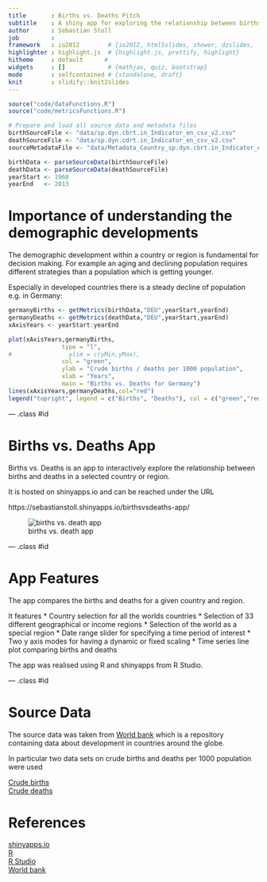 ```yaml
---
title       : Births vs. Deaths Pitch
subtitle    : A shiny app for exploring the relationship between births and deaths across the world.
author      : Sebastian Stoll
job         : 
framework   : io2012        # {io2012, html5slides, shower, dzslides, ...}
highlighter : highlight.js  # {highlight.js, prettify, highlight}
hitheme     : default      # 
widgets     : []            # {mathjax, quiz, bootstrap}
mode        : selfcontained # {standalone, draft}
knit        : slidify::knit2slides
---
```


```r
source("code/dataFunctions.R")
source("code/metricsFunctions.R")

# Prepare and load all source data and metadata files
birthSourceFile <- "data/sp.dyn.cbrt.in_Indicator_en_csv_v2.csv"
deathSourceFile <- "data/sp.dyn.cdrt.in_Indicator_en_csv_v2.csv"
sourceMetadataFile <- "data/Metadata_Country_sp.dyn.cbrt.in_Indicator_en_csv_v2.csv"

birthData <- parseSourceData(birthSourceFile)
deathData <- parseSourceData(deathSourceFile)
yearStart <- 1960
yearEnd   <- 2013
```

# Importance of understanding the demographic developments

The demographic development within a country or region is fundamental for decision making. For example an aging and declining population requires different strategies than a population which is getting younger.

Especially in developed countries there is a steady decline of population e.g. in Germany:
```r
germanyBirths <- getMetrics(birthData,"DEU",yearStart,yearEnd)
germanyDeaths <- getMetrics(deathData,"DEU",yearStart,yearEnd)
xAxisYears <- yearStart:yearEnd
```
```r
plot(xAxisYears,germanyBirths, 
               type = "l", 
#                ylim = c(yMin,yMax), 
               col = "green", 
               ylab = "Crude births / deaths per 1000 population",
               xlab = "Years",
               main = "Births vs. Deaths for Germany")
lines(xAxisYears,germanyDeaths,col="red")
legend("topright", legend = c("Births", "Deaths"), col = c("green","red"), lty=c(1,1))  
```

--- .class #id 

# Births vs. Deaths App

Births vs. Deaths is an app to interactively explore the relationship between births and deaths in a selected country or region.

It is hosted on shinyapps.io and can be reached under the URL 

https://sebastianstoll.shinyapps.io/birthsvsdeaths-app/

![births vs. death app](assets/img/1-birthsvsdeaths.jpg)

--- .class #id 

# App Features

The app compares the births and deaths for a given country and region.

It features
* Country selection for all the worlds countries
* Selection of 33 different geographical or income regions
* Selection of the world as a special region
* Date range slider for specifying a time period of interest
* Two y axis modes for having a dynamic or fixed scaling
* Time series line plot comparing births and deaths

The app was realised using R and shinyapps from R Studio.

--- .class #id 

# Source Data 

The source data was taken from [World bank](http://data.worldbank.org) which is a repository containing data about development in countries around the globe.

In particular two data sets on crude births and deaths per 1000 population were used

[Crude births](http://data.worldbank.org/indicator/SP.DYN.CBRT.IN)   
[Crude deaths](http://data.worldbank.org/indicator/SP.DYN.CDRT.IN)

# References

[shinyapps.io](https://www.shinyapps.io)  
[R](http://www.r-project.org/)  
[R Studio](http://www.rstudio.com/)  
[World bank](http://data.worldbank.org)